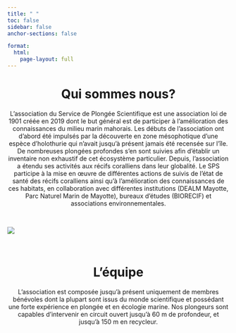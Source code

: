 ```yaml
---
title: " "
toc: false
sidebar: false
anchor-sections: false

format: 
  html:
    page-layout: full
---
```


<center>

# Qui sommes nous?

L’association du Service de Plongée Scientifique est une association loi de 1901 créée en 2019 dont le but général est de participer à l’amélioration des connaissances du milieu marin mahorais. Les débuts de l’association ont d’abord été impulsés par la découverte en zone mésophotique d’une espèce d’holothurie qui n’avait jusqu’à présent jamais été recensée sur l'île. De nombreuses plongées profondes s’en sont suivies afin d’établir un inventaire non exhaustif de cet écosystème particulier. Depuis, l’association a étendu ses activités aux récifs coralliens dans leur globalité. Le SPS participe à la mise en œuvre de différentes actions de suivis de l’état de santé des récifs coralliens ainsi qu’à l’amélioration des connaissances de ces habitats, en collaboration avec différentes institutions (DEALM Mayotte, Parc Naturel Marin de Mayotte), bureaux d’études (BIORECIF) et associations environnementales.

</center>

<br>

![](images/holothuria_coronopertusa.jpg){}

<br>

<center>

# L'équipe

L'association est composée jusqu’à présent uniquement de membres bénévoles dont la plupart sont issus du monde scientifique et possédant une forte expérience en plongée et en écologie marine. Nos plongeurs sont capables d’intervenir en circuit ouvert jusqu’à 60 m de profondeur, et jusqu’à 150 m en recycleur. 

</center>
